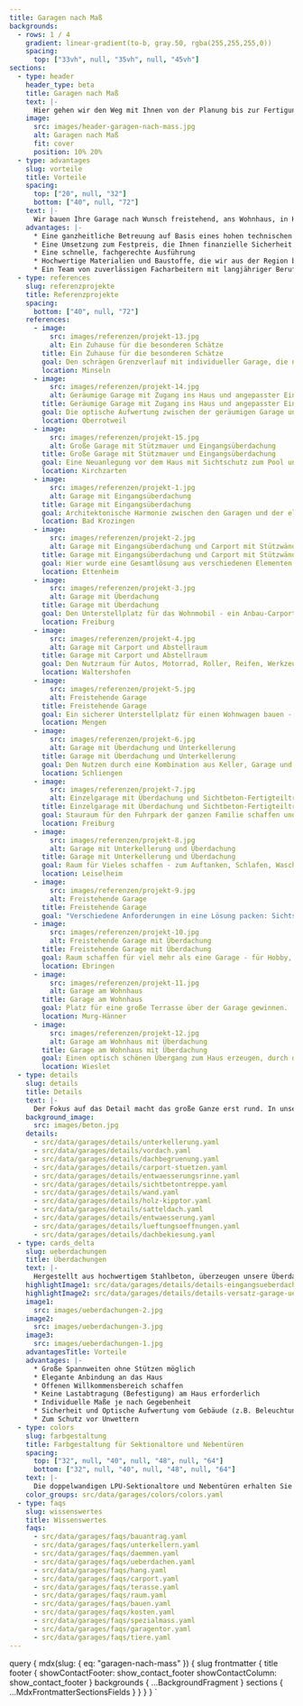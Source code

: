 ```yaml
---
title: Garagen nach Maß
backgrounds:
  - rows: 1 / 4
    gradient: linear-gradient(to-b, gray.50, rgba(255,255,255,0))
    spacing:
      top: ["33vh", null, "35vh", null, "45vh"]
sections:
  - type: header
    header_type: beta
    title: Garagen nach Maß
    text: |-
      Hier gehen wir den Weg mit Ihnen von der Planung bis zur Fertigung. Dabei lösen wir mit Ihnen jede technische Herausforderung und binden bestehende Pläne – zum Beispiel vom Architekten – gerne ein.
    image:
      src: images/header-garagen-nach-mass.jpg
      alt: Garagen nach Maß
      fit: cover
      position: 10% 20%
  - type: advantages
    slug: vorteile
    title: Vorteile
    spacing:
      top: ["20", null, "32"]
      bottom: ["40", null, "72"]
    text: |-
      Wir bauen Ihre Garage nach Wunsch freistehend, ans Wohnhaus, in Hanglage, mit Eingangsüberdachung oder als Carport. Besonderen örtliche Gegebenheiten stellen wir uns und passen Ihre Garage an Nischen, Ecken und schräge Grundstücksgrenzen an. Auch eine überhohe Einfahrtshöhe oder die Notwendigkeit der Überfahrt können wir berücksichtigen und umsetzen.
    advantages: |-
      * Eine ganzheitliche Betreuung auf Basis eines hohen technischen Know-Hows und langer Erfahrung in Bezug auf Machbarkeit von technische Sonderlösungen
      * Eine Umsetzung zum Festpreis, die Ihnen finanzielle Sicherheit gibt
      * Eine schnelle, fachgerechte Ausführung
      * Hochwertige Materialien und Baustoffe, die wir aus der Region beziehen
      * Ein Team von zuverlässigen Facharbeitern mit langjähriger Berufserfahrung
  - type: references
    slug: referenzprojekte
    title: Referenzprojekte
    spacing:
      bottom: ["40", null, "72"]
    references:
      - image:
          src: images/referenzen/projekt-13.jpg
          alt: Ein Zuhause für die besonderen Schätze
        title: Ein Zuhause für die besonderen Schätze
        goal: Den schrägen Grenzverlauf mit individueller Garage, die neben sinnvollem Sichtschutz auch eine besonderes Zuhause für die Autos bietet. Highlight ist neben dem Bodenebenen Hebebühne sicherlich auch das Sofa mit Musikanlage in der Garage.
        location: Minseln
      - image:
          src: images/referenzen/projekt-14.jpg
          alt: Geräumige Garage mit Zugang ins Haus und angepasster Eingangsüberdachung
        title: Geräumige Garage mit Zugang ins Haus und angepasster Eingangsüberdachung
        goal: Die optische Aufwertung zwischen der geräumigen Garage und der eleganten Eingangsüberdachung mit passendem Garagentor zur Haustüre.
        location: Oberrotweil
      - image:
          src: images/referenzen/projekt-15.jpg
          alt: Große Garage mit Stützmauer und Eingangsüberdachung
        title: Große Garage mit Stützmauer und Eingangsüberdachung
        goal: Eine Neuanlegung vor dem Haus mit Sichtschutz zum Pool und abgesetzte freitragende Überdachung für einen neuen Eingangsbereich der mehr Privatsphäre bietet.
        location: Kirchzarten
      - image:
          src: images/referenzen/projekt-1.jpg
          alt: Garage mit Eingangsüberdachung
        title: Garage mit Eingangsüberdachung
        goal: Architektonische Harmonie zwischen den Garagen und der eleganten Eingangsüberdachung erzeugen.
        location: Bad Krozingen
      - image:
          src: images/referenzen/projekt-2.jpg
          alt: Garage mit Eingangsüberdachung und Carport mit Stützwänden
        title: Garage mit Eingangsüberdachung und Carport mit Stützwänden
        goal: Hier wurde eine Gesamtlösung aus verschiedenen Elementen angestrebt. Umgesetzt wurde ein Garage, die den fehlenden Keller ersetzt, ein Carport für Autos und Fahrräder sowie eine Terrasse und Stützwände zum Nachbarn.
        location: Ettenheim
      - image:
          src: images/referenzen/projekt-3.jpg
          alt: Garage mit Überdachung
        title: Garage mit Überdachung
        goal: Den Unterstellplatz für das Wohnmobil - ein Anbau-Carport - optimal mit einer Garage kombinieren.
        location: Freiburg
      - image:
          src: images/referenzen/projekt-4.jpg
          alt: Garage mit Carport und Abstellraum
        title: Garage mit Carport und Abstellraum
        goal: Den Nutzraum für Autos, Motorrad, Roller, Reifen, Werkzeug und Sonstiges maximieren.
        location: Waltershofen
      - image:
          src: images/referenzen/projekt-5.jpg
          alt: Freistehende Garage
        title: Freistehende Garage
        goal: Ein sicherer Unterstellplatz für einen Wohnwagen bauen - realisiert durch ein speziell angefertigtes Dach - und die maximale baurechtliche Wandhöhe an der Grenze einhalten.
        location: Mengen
      - image:
          src: images/referenzen/projekt-6.jpg
          alt: Garage mit Überdachung und Unterkellerung
        title: Garage mit Überdachung und Unterkellerung
        goal: Den Nutzen durch eine Kombination aus Keller, Garage und Carport maximieren.
        location: Schliengen
      - image:
          src: images/referenzen/projekt-7.jpg
          alt: Einzelgarage mit Überdachung und Sichtbeton-Fertigteiltreppe
        title: Einzelgarage mit Überdachung und Sichtbeton-Fertigteiltreppe
        goal: Stauraum für den Fuhrpark der ganzen Familie schaffen und einen optisch schönen Eingangsbereich bauen. Dieser punktet mit einer Überdachung für den Schutz vor Witterung und einer eleganten Fertigteiltreppe aus eingefärbtem Sichtbeton.
        location: Freiburg
      - image:
          src: images/referenzen/projekt-8.jpg
          alt: Garage mit Unterkellerung und Überdachung
        title: Garage mit Unterkellerung und Überdachung
        goal: Raum für Vieles schaffen - zum Auftanken, Schlafen, Waschen und Kochen.
        location: Leiselheim
      - image:
          src: images/referenzen/projekt-9.jpg
          alt: Freistehende Garage
        title: Freistehende Garage
        goal: "Verschiedene Anforderungen in eine Lösung packen: Sichtschutz, Lagerflächen, Holzstauraum und Garage."
      - image:
          src: images/referenzen/projekt-10.jpg
          alt: Freistehende Garage mit Überdachung
        title: Freistehende Garage mit Überdachung
        goal: Raum schaffen für viel mehr als eine Garage - für Hobby, Werkbank, Reifenlager und für eine geschützte Fläche zur Lagerung von Feuerholz.
        location: Ebringen
      - image:
          src: images/referenzen/projekt-11.jpg
          alt: Garage am Wohnhaus
        title: Garage am Wohnhaus
        goal: Platz für eine große Terrasse über der Garage gewinnen.
        location: Murg-Hänner
      - image:
          src: images/referenzen/projekt-12.jpg
          alt: Garage am Wohnhaus mit Überdachung
        title: Garage am Wohnhaus mit Überdachung
        goal: Einen optisch schönen Übergang zum Haus erzeugen, durch den man trocken und sicher zum Eingang kommt.
        location: Wieslet
  - type: details
    slug: details
    title: Details
    text: |-
      Der Fokus auf das Detail macht das große Ganze erst rund. In unserer Planung legen wir Wert auf jede kleine Besonderheit, jede Facette, die zu einem perfekten Ergebnis beiträgt. Wir haben alles im Blick, was notwendig ist, um Ihre Wunschgarage zu bauen.
    background_image:
      src: images/beton.jpg
    details:
      - src/data/garages/details/unterkellerung.yaml
      - src/data/garages/details/vordach.yaml
      - src/data/garages/details/dachbegruenung.yaml
      - src/data/garages/details/carport-stuetzen.yaml
      - src/data/garages/details/entwaesserungsrinne.yaml
      - src/data/garages/details/sichtbetontreppe.yaml
      - src/data/garages/details/wand.yaml
      - src/data/garages/details/holz-kipptor.yaml
      - src/data/garages/details/satteldach.yaml
      - src/data/garages/details/entwaesserung.yaml
      - src/data/garages/details/lueftungsoeffnungen.yaml
      - src/data/garages/details/dachbekiesung.yaml
  - type: cards_delta
    slug: ueberdachungen
    title: Überdachungen
    text: |-
      Hergestellt aus hochwertigem Stahlbeton, überzeugen unsere Überdachungen durch außergewöhnliche Stabilität und Langlebigkeit. Die filigrane Ausführung fügt sich nahtlos in jede Umgebung ein und bietet hohe Widerstandsfähigkeit gegenüber Witterungseinflüssen. Unsere offenen Konstruktionen schaffen eine luftige, helle Atmosphäre und lassen viel Licht durch. Ob als Terrassenüberdachung, Eingangsbereich oder Willkommensbereich – wir bieten maßgeschneiderte Lösungen, die perfekt zu Ihrem Grundstück passen.
    highlightImage1: src/data/garages/details/details-eingangsueberdachung.yaml
    highlightImage2: src/data/garages/details/details-versatz-garage-ueberdachung.yaml
    image1:
      src: images/ueberdachungen-2.jpg
    image2:
      src: images/ueberdachungen-3.jpg
    image3:
      src: images/ueberdachungen-1.jpg
    advantagesTitle: Vorteile
    advantages: |-
      * Große Spannweiten ohne Stützen möglich
      * Elegante Anbindung an das Haus
      * Offenen Willkommensbereich schaffen
      * Keine Lastabtragung (Befestigung) am Haus erforderlich
      * Individuelle Maße je nach Gegebenheit
      * Sicherheit und Optische Aufwertung vom Gebäude (z.B. Beleuchtung mit Spots)
      * Zum Schutz vor Unwettern
  - type: colors
    slug: farbgestaltung
    title: Farbgestaltung für Sektionaltore und Nebentüren
    spacing:
      top: ["32", null, "40", null, "48", null, "64"]
      bottom: ["32", null, "40", null, "48", null, "64"]
    text: |-
      Die doppelwandigen LPU-Sektionaltore und Nebentüren erhalten Sie serienmäßig in Verkehrsweiß RAL 9016 sowie zusätzlich in 13 preiswerten Super-Color-Farben und rund 200 Farben nach RAL* sowie in vielen NCS und DB Farben.
    color_groups: src/data/garages/colors/colors.yaml
  - type: faqs
    slug: wissenswertes
    title: Wissenswertes
    faqs:
      - src/data/garages/faqs/bauantrag.yaml
      - src/data/garages/faqs/unterkellern.yaml
      - src/data/garages/faqs/daemmen.yaml
      - src/data/garages/faqs/ueberdachen.yaml
      - src/data/garages/faqs/hang.yaml
      - src/data/garages/faqs/carport.yaml
      - src/data/garages/faqs/terasse.yaml
      - src/data/garages/faqs/raum.yaml
      - src/data/garages/faqs/bauen.yaml
      - src/data/garages/faqs/kosten.yaml
      - src/data/garages/faqs/spezialmass.yaml
      - src/data/garages/faqs/garagentor.yaml
      - src/data/garages/faqs/tiere.yaml
---
```



  query {
    mdx(slug: { eq: "garagen-nach-mass" }) {
      slug
      frontmatter {
        title
        footer {
          showContactFooter: show_contact_footer
          showContactColumn: show_contact_footer
        }
        backgrounds {
          ...BackgroundFragment
        }
        sections {
          ...MdxFrontmatterSectionsFields
        }
      }
    }
  }
`
